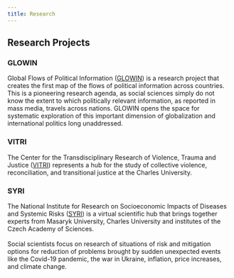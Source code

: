 ```yaml
---
title: Research
---
```


## Research Projects

### GLOWIN

Global Flows of Political Information ([GLOWIN](https://glowin.cuni.cz/)) is a research project that creates the first map of the flows of political information across countries. This is a pioneering research agenda, as social sciences simply do not know the extent to which politically relevant information, as reported in mass media, travels across nations. GLOWIN opens the space for systematic exploration of this important dimension of globalization and international politics long unaddressed.

### VITRI

The Center for the Transdisciplinary Research of Violence, Trauma and Justice ([VITRI](https://www.vitriresearchcenter.org/)) represents a hub for the study of collective violence, reconciliation, and transitional justice at the Charles University.

### SYRI

The National Institute for Research on Socioeconomic Impacts of Diseases and Systemic Risks ([SYRI](https://www.syri.institute/)) is a virtual scientific hub that brings together experts from Masaryk University, Charles University and institutes of the Czech Academy of Sciences.\
\
Social scientists focus on research of situations of risk and mitigation options for reduction of problems brought by sudden unexpected events like the Covid-19 pandemic, the war in Ukraine, inflation, price increases, and climate change.